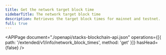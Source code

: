 ```yaml
---
title: Get the network target block time
sidebarTitle: The network target block time
description: Retrieves the target block times for mainnet and testnet.
full: true
---
```


<APIPage
  document="./openapi/stacks-blockchain-api.json"
  operations={[{ path: '/extended/v1/info/network_block_times', method: 'get' }]}
  hasHead={false}
/>
